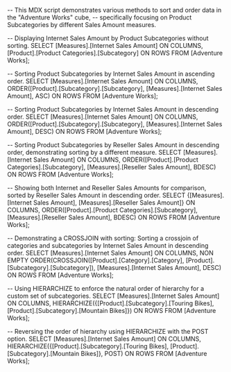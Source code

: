 -- This MDX script demonstrates various methods to sort and order data in the "Adventure Works" cube,
-- specifically focusing on Product Subcategories by different Sales Amount measures.

-- Displaying Internet Sales Amount by Product Subcategories without sorting.
SELECT
    [Measures].[Internet Sales Amount]
    ON COLUMNS,
    [Product].[Product Categories].[Subcategory]
    ON ROWS
FROM
    [Adventure Works];

-- Sorting Product Subcategories by Internet Sales Amount in ascending order.
SELECT
    [Measures].[Internet Sales Amount]
    ON COLUMNS,
    ORDER([Product].[Subcategory].[Subcategory], [Measures].[Internet Sales Amount], ASC)
    ON ROWS
FROM
    [Adventure Works];

-- Sorting Product Subcategories by Internet Sales Amount in descending order.
SELECT
    [Measures].[Internet Sales Amount]
    ON COLUMNS,
    ORDER([Product].[Subcategory].[Subcategory], [Measures].[Internet Sales Amount], DESC)
    ON ROWS
FROM
    [Adventure Works];

-- Sorting Product Subcategories by Reseller Sales Amount in descending order, demonstrating sorting by a different measure.
SELECT
    [Measures].[Internet Sales Amount]
    ON COLUMNS,
    ORDER([Product].[Product Categories].[Subcategory], [Measures].[Reseller Sales Amount], BDESC)
    ON ROWS
FROM
    [Adventure Works];

-- Showing both Internet and Reseller Sales Amounts for comparison, sorted by Reseller Sales Amount in descending order.
SELECT
    {[Measures].[Internet Sales Amount], [Measures].[Reseller Sales Amount]}
    ON COLUMNS,
    ORDER([Product].[Product Categories].[Subcategory], [Measures].[Reseller Sales Amount], BDESC)
    ON ROWS
FROM
    [Adventure Works];

-- Demonstrating a CROSSJOIN with sorting: Sorting a crossjoin of categories and subcategories by Internet Sales Amount in descending order.
SELECT
    [Measures].[Internet Sales Amount]
    ON COLUMNS,
    NON EMPTY ORDER(CROSSJOIN([Product].[Category].[Category], [Product].[Subcategory].[Subcategory]), [Measures].[Internet Sales Amount], DESC)
    ON ROWS
FROM
    [Adventure Works];

-- Using HIERARCHIZE to enforce the natural order of hierarchy for a custom set of subcategories.
SELECT
    [Measures].[Internet Sales Amount]
    ON COLUMNS,
    HIERARCHIZE({[Product].[Subcategory].[Touring Bikes], [Product].[Subcategory].[Mountain Bikes]})
    ON ROWS
FROM
    [Adventure Works];

-- Reversing the order of hierarchy using HIERARCHIZE with the POST option.
SELECT
    [Measures].[Internet Sales Amount]
    ON COLUMNS,
    HIERARCHIZE({[Product].[Subcategory].[Touring Bikes], [Product].[Subcategory].[Mountain Bikes]}, POST)
    ON ROWS
FROM
    [Adventure Works];
